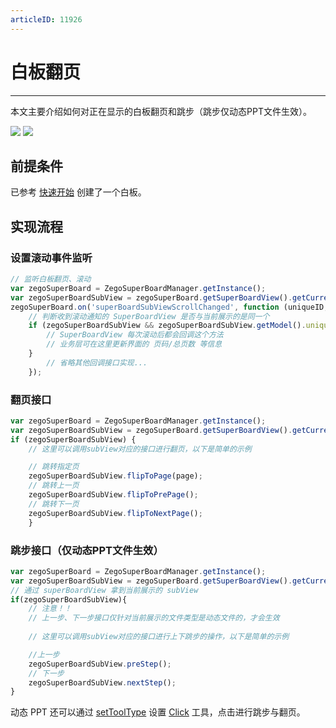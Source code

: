 ```yaml
---
articleID: 11926
---
```


# 白板翻页

- - -

本文主要介绍如何对正在显示的白板翻页和跳步（跳步仅动态PPT文件生效）。

<Frame width="512" height="auto" caption=""><img src="https://storage.zego.im/sdk-doc/Pics/WhiteboardView/filppage.gif" /></Frame>

<Frame width="512" height="auto" caption=""><img src="https://storage.zego.im/sdk-doc/Pics/WhiteboardView/step.gif" /></Frame>

## 前提条件

已参考 [快速开始](../Quick%20Start/create%20white%20board.mdx) 创建了一个白板。

## 实现流程

### 设置滚动事件监听
```javascript
// 监听白板翻页、滚动
var zegoSuperBoard = ZegoSuperBoardManager.getInstance();
var zegoSuperBoardSubView = zegoSuperBoard.getSuperBoardView().getCurrentSuperBoardSubView();
zegoSuperBoard.on('superBoardSubViewScrollChanged', function (uniqueID, page, step) {
    // 判断收到滚动通知的 SuperBoardView 是否与当前展示的是同一个
    if (zegoSuperBoardSubView && zegoSuperBoardSubView.getModel().uniqueID == uniqueID) {
        // SuperBoardView 每次滚动后都会回调这个方法
        // 业务层可在这里更新界面的 页码/总页数 等信息
    }
        // 省略其他回调接口实现...
    });
```
 

### 翻页接口
```javascript
var zegoSuperBoard = ZegoSuperBoardManager.getInstance();
var zegoSuperBoardSubView = zegoSuperBoard.getSuperBoardView().getCurrentSuperBoardSubView();
if (zegoSuperBoardSubView) {
    // 这里可以调用subView对应的接口进行翻页，以下是简单的示例

    // 跳转指定页
    zegoSuperBoardSubView.flipToPage(page);
    // 跳转上一页
    zegoSuperBoardSubView.flipToPrePage();
    // 跳转下一页
    zegoSuperBoardSubView.flipToNextPage();
    }
```

### 跳步接口（仅动态PPT文件生效）
```javascript
var zegoSuperBoard = ZegoSuperBoardManager.getInstance();
var zegoSuperBoardSubView = zegoSuperBoard.getSuperBoardView().getCurrentSuperBoardSubView();
// 通过 superBoardView 拿到当前展示的 subView
if(zegoSuperBoardSubView){
    // 注意！！
    // 上一步、下一步接口仅针对当前展示的文件类型是动态文件的，才会生效
        
    // 这里可以调用subView对应的接口进行上下跳步的操作，以下是简单的示例

    //上一步
    zegoSuperBoardSubView.preStep();
    // 下一步
    zegoSuperBoardSubView.nextStep();
}
```
动态 PPT 还可以通过 [setToolType](@setToolType) 设置 [Click](@Click) 工具，点击进行跳步与翻页。
